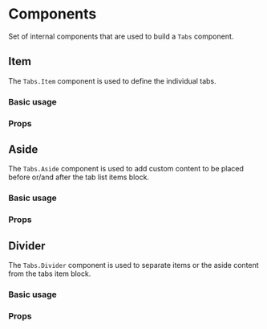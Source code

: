 

<Meta title="Components/Navigation/Tabs/components/Docs" of={ItemStories} />

# Components

Set of internal components that are used to build a `Tabs` component.

## Item

The `Tabs.Item` component is used to define the individual tabs.

### Basic usage

<Canvas of={ItemStories.Item} />

### Props

<ArgTypes of={ItemStories} />

## Aside

The `Tabs.Aside` component is used to add custom content to be placed before
or/and after the tab list items block.

### Basic usage

<Canvas of={AsideStories.Aside} />

### Props

<ArgTypes of={AsideStories} />

## Divider

The `Tabs.Divider` component is used to separate items or the aside content
from the tabs item block.

### Basic usage

<Canvas of={DividerStories.Divider} />

### Props

<ArgTypes of={DividerStories} />
